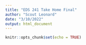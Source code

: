 ```yaml
---
title: "EDS 241 Take Home Final"
author: "Scout Leonard"
date: "3/10/2022"
output: html_document
---
```


```r
knitr::opts_chunk$set(echo = TRUE)
```

